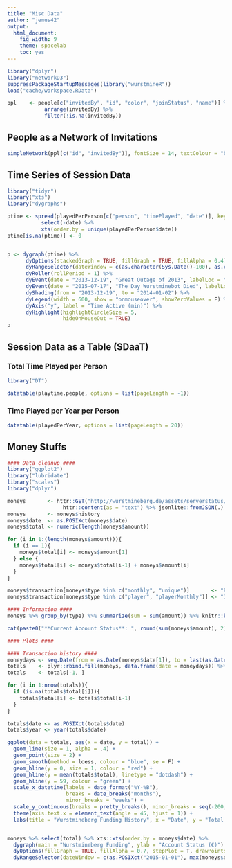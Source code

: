 ```yaml
---
title: "Misc Data"
author: "jemus42"
output:
  html_document:
    fig_width: 9
    theme: spacelab
    toc: yes
---
```


```r
library("dplyr")
library("networkD3")
suppressPackageStartupMessages(library("wurstmineR"))
load("cache/workspace.RData")

ppl    <- people[c("invitedBy", "id", "color", "joinStatus", "name")] %>%
            arrange(invitedBy) %>%
            filter(!is.na(invitedBy))
```

## People as a Network of Invitations

```r
simpleNetwork(ppl[c("id", "invitedBy")], fontSize = 14, textColour = "black", linkDistance = 100, charge = -200)
```

## Time Series of Session Data

```r
library("tidyr")
library("xts")
library("dygraphs")

ptime <- spread(playedPerPerson[c("person", "timePlayed", "date")], key = "person", value = "timePlayed") %>%
           select(-date) %>%
           xts(order.by = unique(playedPerPerson$date))
ptime[is.na(ptime)] <- 0


p <- dygraph(ptime) %>% 
      dyOptions(stackedGraph = TRUE, fillGraph = TRUE, fillAlpha = 0.4) %>%
      dyRangeSelector(dateWindow = c(as.character(Sys.Date()-100), as.character(Sys.Date()))) %>%
      dyRoller(rollPeriod = 1) %>%
      dyEvent(date = "2013-12-19", "Great Outage of 2013", labelLoc = "top") %>%
      dyEvent(date = "2015-07-17", "The Day Wurstminebot Died", labelLoc = "bottom") %>%
      dyShading(from = "2013-12-19", to = "2014-01-02") %>%
      dyLegend(width = 600, show = "onmouseover", showZeroValues = F) %>%
      dyAxis("y", label = "Time Active (min)") %>%
      dyHighlight(highlightCircleSize = 5,
                  hideOnMouseOut = TRUE)
p
```

## Session Data as a Table (SDaaT)

### Total Time Played per Person

```r
library("DT")

datatable(playtime.people, options = list(pageLength = -1))
```

### Time Played per Year per Person

```r
datatable(playedPerYear, options = list(pageLength = 20))
```

## Money Stuffs

```r
#### Data cleanup ####
library("ggplot2")
library("lubridate")
library("scales")
library("dplyr")

moneys       <- httr::GET("http://wurstmineberg.de/assets/serverstatus/moneys.json") %>%
                  httr::content(as = "text") %>% jsonlite::fromJSON(.)
moneys       <- moneys$history
moneys$date  <- as.POSIXct(moneys$date)
moneys$total <- numeric(length(moneys$amount))

for (i in 1:(length(moneys$amount))){
  if (i == 1){
    moneys$total[i] <- moneys$amount[1]
  } else {
    moneys$total[i] <- moneys$total[i-1] + moneys$amount[i]
  }
}

moneys$transaction[moneys$type %in% c("monthly", "unique")]       <- "Expense"
moneys$transaction[moneys$type %in% c("player", "playerMonthly")] <- "Income"

#### Information ####
moneys %>% group_by(type) %>% summarize(sum = sum(amount)) %>% knitr::kable()

cat(paste0("**Current Account Status**: ", round(sum(moneys$amount), 2), "€"))

#### Plots ####

#### Transaction history ####
moneydays <- seq.Date(from = as.Date(moneys$date[1]), to = last(as.Date(moneys$date)), by = "days")
totals    <- plyr::rbind.fill(moneys, data.frame(date = moneydays)) %>% arrange(date)
totals    <- totals[-1, ]

for (i in 1:nrow(totals)){
  if (is.na(totals$total[i])){
    totals$total[i] <- totals$total[i-1]
  }
}

totals$date <- as.POSIXct(totals$date)
totals$year <- year(totals$date)

ggplot(data = totals, aes(x = date, y = total)) +
  geom_line(size = 1, alpha = .4) +
  geom_point(size = 2) +
  geom_smooth(method = loess, colour = "blue", se = F) +
  geom_hline(y = 0, size = 1, colour = "red") +
  geom_hline(y = mean(totals$total), linetype = "dotdash") +
  geom_hline(y = 59, colour = "green") +
  scale_x_datetime(labels = date_format("%Y-%B"),
                   breaks = date_breaks("months"),
                   minor_breaks = "weeks") +
  scale_y_continuous(breaks = pretty_breaks(), minor_breaks = seq(-200, 200, 10)) +
  theme(axis.text.x = element_text(angle = 45, hjust = 1)) +
  labs(title = "Wurstmineberg Funding History", x = "Date", y = "Total (€)")


moneys %>% select(total) %>% xts::xts(order.by = moneys$date) %>%
  dygraph(main = "Wurstmineberg Funding", ylab = "Account Status (€)") %>%
  dyOptions(fillGraph = TRUE, fillAlpha = 0.7, stepPlot = T, drawPoints = TRUE, pointSize = 2) %>%
  dyRangeSelector(dateWindow = c(as.POSIXct("2015-01-01"), max(moneys$date)))
```

